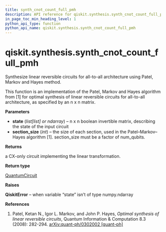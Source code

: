 ```yaml
---
title: synth_cnot_count_full_pmh
description: API reference for qiskit.synthesis.synth_cnot_count_full_pmh
in_page_toc_min_heading_level: 1
python_api_type: function
python_api_name: qiskit.synthesis.synth_cnot_count_full_pmh
---
```


# qiskit.synthesis.synth\_cnot\_count\_full\_pmh

<Function id="qiskit.synthesis.synth_cnot_count_full_pmh" name="synth_cnot_count_full_pmh" isDedicatedPage={true} github="https://github.com/qiskit/qiskit/tree/stable/0.23/qiskit/synthesis/linear/graysynth.py" signature="synth_cnot_count_full_pmh(state, section_size=2)">
  Synthesize linear reversible circuits for all-to-all architecture using Patel, Markov and Hayes method.

  This function is an implementation of the Patel, Markov and Hayes algorithm from \[1] for optimal synthesis of linear reversible circuits for all-to-all architecture, as specified by an n x n matrix.

  **Parameters**

  *   **state** (*list\[list] or ndarray*) – n x n boolean invertible matrix, describing the state of the input circuit
  *   **section\_size** (*int*) – the size of each section, used in the Patel–Markov–Hayes algorithm \[1]. section\_size must be a factor of num\_qubits.

  **Returns**

  a CX-only circuit implementing the linear transformation.

  **Return type**

  [QuantumCircuit](qiskit.circuit.QuantumCircuit "qiskit.circuit.QuantumCircuit")

  **Raises**

  **QiskitError** – when variable “state” isn’t of type numpy.ndarray

  **References**

  1.  Patel, Ketan N., Igor L. Markov, and John P. Hayes, *Optimal synthesis of linear reversible circuits*, Quantum Information & Computation 8.3 (2008): 282-294. [arXiv:quant-ph/0302002 \[quant-ph\]](https://arxiv.org/abs/quant-ph/0302002)
</Function>

